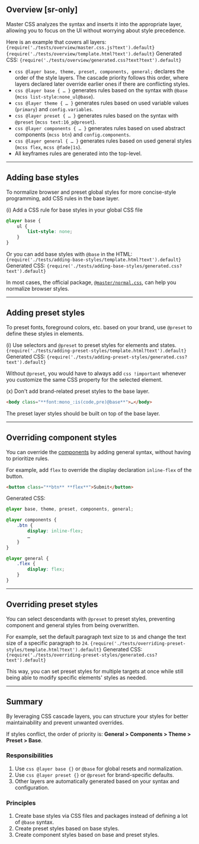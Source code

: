 ## Overview [sr-only]
Master CSS analyzes the syntax and inserts it into the appropriate layer, allowing you to focus on the UI without worrying about style precedence.
<LayersDefault />

Here is an example that covers all layers:
<Code lang="js" name="master.css.js">{require('./tests/overview/master.css.js?text').default}</Code>
<Code lang="html" name="hero.html">{require('./tests/overview/template.html?text').default}</Code>
Generated CSS:
<Code lang="css" beautify>{require('./tests/overview/generated.css?text?text').default}</Code>

- `css @layer base, theme, preset, components, general;` declares the order of the style layers. The cascade priority follows this order, where layers declared later override earlier ones if there are conflicting styles.
- `css @layer base { … }` generates rules based on the syntax with `@base` (`mcss list-style:none_ul@base`).
- `css @layer theme { … }` generates rules based on used variable values (`primary`) and `config.variables`.
- `css @layer preset { … }` generates rules based on the syntax with `@preset` (`mcss text:16_p@preset`).
- `css @layer components { … }` generates rules based on used abstract components (`mcss btn`) and `config.components`.
- `css @layer general { … }` generates rules based on used general styles (`mcss flex`, `mcss @fade|1s`).
- All keyframes rules are generated into the top-level.

---

## Adding base styles
To normalize browser and preset global styles for more concise-style programming, add CSS rules in the base layer.

(i) Add a CSS rule for base styles in your global CSS file
```css name=globals.css
@layer base {
    ul {
        list-style: none;
    }
}
```
Or you can add base styles with `@base` in the HTML:
<Code lang="html">{require('./tests/adding-base-styles/template.html?text').default}</Code>
Generated CSS:
<Code lang="css" beautify>{require('./tests/adding-base-styles/generated.css?text').default}</Code>

In most cases, the official package, [`@master/normal.css`](/reference/normal-css), can help you normalize browser styles.

---

## Adding preset styles
To preset fonts, foreground colors, etc. based on your brand, use `@preset` to define these styles in elements.

(i) Use selectors and `@preset` to preset styles for elements and states.
<Code lang="html">{require('./tests/adding-preset-styles/template.html?text').default}</Code>
Generated CSS:
<Code lang="css" beautify>{require('./tests/adding-preset-styles/generated.css?text').default}</Code>

Without `@preset`, you would have to always add `css !important` whenever you customize the same CSS property for the selected element.

(x) Don't add brand-related preset styles to the base layer.
```html
<body class="**font:mono_:is(code,pre)@base**">…</body>
```
The preset layer styles should be built on top of the base layer.

---

## Overriding component styles
You can override the [components](/guide/components) by adding general syntax, without having to prioritize rules.

For example, add `flex` to override the display declaration `inline-flex` of the button.
```html
<button class="**btn** **flex**">Submit</button>
```
Generated CSS:
```css
@layer base, theme, preset, components, general;

@layer components {
    .btn {
        display: inline-flex;
        …
    }
}

@layer general {
    .flex {
        display: flex;
    }
}
```

---

## Overriding preset styles
You can select descendants with `@preset` to preset styles, preventing component and general styles from being overwritten.

For example, set the default paragraph text size to `16` and change the text size of a specific paragraph to `24`.
<Code lang="html">{require('./tests/overriding-preset-styles/template.html?text').default}</Code>
Generated CSS:
<Code lang="css" beautify>{require('./tests/overriding-preset-styles/generated.css?text').default}</Code>

This way, you can set preset styles for multiple targets at once while still being able to modify specific elements' styles as needed.

---

## Summary
By leveraging CSS cascade layers, you can structure your styles for better maintainability and prevent unwanted overrides.

If styles conflict, the order of priority is: **General > Components > Theme > Preset > Base**.

### Responsibilities
1. Use `css @layer base {}` or `@base` for global resets and normalization.
1. Use `css @layer preset {}` or `@preset` for brand-specific defaults.
1. Other layers are automatically generated based on your syntax and configuration.

### Principles
1. Create base styles via CSS files and packages instead of defining a lot of `@base` syntax.
1. Create preset styles based on base styles.
1. Create component styles based on base and preset styles.


